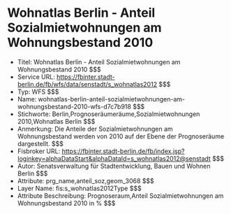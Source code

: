 # Wohnatlas Berlin - Anteil  Sozialmietwohnungen am Wohnungsbestand 2010
- Titel: Wohnatlas Berlin - Anteil  Sozialmietwohnungen am Wohnungsbestand 2010 $$$
- Service URL: https://fbinter.stadt-berlin.de/fb/wfs/data/senstadt/s_wohnatlas2012 $$$
- Typ: WFS $$$
- Name: wohnatlas-berlin-anteil-sozialmietwohnungen-am-wohnungsbestand-2010-wfs-d7c7b918 $$$
- Stichworte: Berlin,Prognoseräumeräume,Sozialmietwohnungen 2010,Wohnatlas Berlin $$$
- Anmerkung: Die Anteile der Sozialmietwohnungen am Wohnungsbestand werden von 2010 auf der Ebene der Prognoseräume dargestellt. $$$
- Fisbroker URL: https://fbinter.stadt-berlin.de/fb/index.jsp?loginkey=alphaDataStart&alphaDataId=s_wohnatlas2012@senstadt $$$
- Autor: Senatsverwaltung für Stadtentwicklung, Bauen und Wohnen Berlin $$$
- Attribute: prg_name,anteil_soz,geom_3068 $$$
- Layer Name: fis:s_wohnatlas2012Type $$$
- Attribute Beschreibung: Prognoseraum,Anteil Sozialmietwohnungen am Wohnungsbestand 2010 in % $$$
